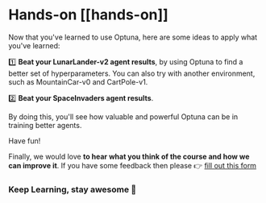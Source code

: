 # Hands-on [[hands-on]]

Now that you've learned to use Optuna, here are some ideas to apply what you've learned:

1️⃣ **Beat your LunarLander-v2 agent results**, by using Optuna to find a better set of hyperparameters. You can also try with another environment, such as MountainCar-v0 and CartPole-v1.

2️⃣ **Beat your SpaceInvaders agent results**.

By doing this, you'll see how valuable and powerful Optuna can be in training better agents.

Have fun!

Finally, we would love **to hear what you think of the course and how we can improve it**. If you have some feedback then please 👉  [fill out this form](https://forms.gle/BzKXWzLAGZESGNaE9)

### Keep Learning, stay awesome 🤗

